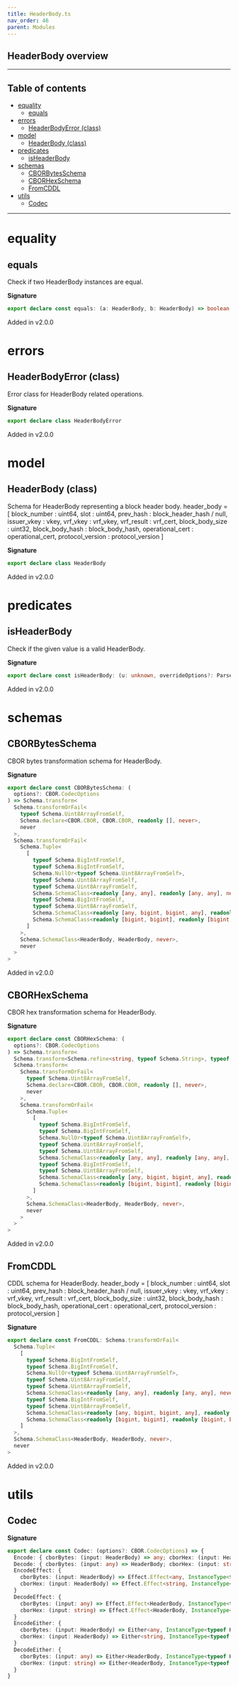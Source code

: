 ```yaml
---
title: HeaderBody.ts
nav_order: 46
parent: Modules
---
```


## HeaderBody overview

---

<h2 className="text-delta">Table of contents</h2>

- [equality](#equality)
  - [equals](#equals)
- [errors](#errors)
  - [HeaderBodyError (class)](#headerbodyerror-class)
- [model](#model)
  - [HeaderBody (class)](#headerbody-class)
- [predicates](#predicates)
  - [isHeaderBody](#isheaderbody)
- [schemas](#schemas)
  - [CBORBytesSchema](#cborbytesschema)
  - [CBORHexSchema](#cborhexschema)
  - [FromCDDL](#fromcddl)
- [utils](#utils)
  - [Codec](#codec)

---

# equality

## equals

Check if two HeaderBody instances are equal.

**Signature**

```ts
export declare const equals: (a: HeaderBody, b: HeaderBody) => boolean
```

Added in v2.0.0

# errors

## HeaderBodyError (class)

Error class for HeaderBody related operations.

**Signature**

```ts
export declare class HeaderBodyError
```

Added in v2.0.0

# model

## HeaderBody (class)

Schema for HeaderBody representing a block header body.
header_body = [
block_number : uint64,
slot : uint64,
prev_hash : block_header_hash / null,
issuer_vkey : vkey,
vrf_vkey : vrf_vkey,
vrf_result : vrf_cert,
block_body_size : uint32,
block_body_hash : block_body_hash,
operational_cert : operational_cert,
protocol_version : protocol_version
]

**Signature**

```ts
export declare class HeaderBody
```

Added in v2.0.0

# predicates

## isHeaderBody

Check if the given value is a valid HeaderBody.

**Signature**

```ts
export declare const isHeaderBody: (u: unknown, overrideOptions?: ParseOptions | number) => u is HeaderBody
```

Added in v2.0.0

# schemas

## CBORBytesSchema

CBOR bytes transformation schema for HeaderBody.

**Signature**

```ts
export declare const CBORBytesSchema: (
  options?: CBOR.CodecOptions
) => Schema.transform<
  Schema.transformOrFail<
    typeof Schema.Uint8ArrayFromSelf,
    Schema.declare<CBOR.CBOR, CBOR.CBOR, readonly [], never>,
    never
  >,
  Schema.transformOrFail<
    Schema.Tuple<
      [
        typeof Schema.BigIntFromSelf,
        typeof Schema.BigIntFromSelf,
        Schema.NullOr<typeof Schema.Uint8ArrayFromSelf>,
        typeof Schema.Uint8ArrayFromSelf,
        typeof Schema.Uint8ArrayFromSelf,
        Schema.SchemaClass<readonly [any, any], readonly [any, any], never>,
        typeof Schema.BigIntFromSelf,
        typeof Schema.Uint8ArrayFromSelf,
        Schema.SchemaClass<readonly [any, bigint, bigint, any], readonly [any, bigint, bigint, any], never>,
        Schema.SchemaClass<readonly [bigint, bigint], readonly [bigint, bigint], never>
      ]
    >,
    Schema.SchemaClass<HeaderBody, HeaderBody, never>,
    never
  >
>
```

Added in v2.0.0

## CBORHexSchema

CBOR hex transformation schema for HeaderBody.

**Signature**

```ts
export declare const CBORHexSchema: (
  options?: CBOR.CodecOptions
) => Schema.transform<
  Schema.transform<Schema.refine<string, typeof Schema.String>, typeof Schema.Uint8ArrayFromSelf>,
  Schema.transform<
    Schema.transformOrFail<
      typeof Schema.Uint8ArrayFromSelf,
      Schema.declare<CBOR.CBOR, CBOR.CBOR, readonly [], never>,
      never
    >,
    Schema.transformOrFail<
      Schema.Tuple<
        [
          typeof Schema.BigIntFromSelf,
          typeof Schema.BigIntFromSelf,
          Schema.NullOr<typeof Schema.Uint8ArrayFromSelf>,
          typeof Schema.Uint8ArrayFromSelf,
          typeof Schema.Uint8ArrayFromSelf,
          Schema.SchemaClass<readonly [any, any], readonly [any, any], never>,
          typeof Schema.BigIntFromSelf,
          typeof Schema.Uint8ArrayFromSelf,
          Schema.SchemaClass<readonly [any, bigint, bigint, any], readonly [any, bigint, bigint, any], never>,
          Schema.SchemaClass<readonly [bigint, bigint], readonly [bigint, bigint], never>
        ]
      >,
      Schema.SchemaClass<HeaderBody, HeaderBody, never>,
      never
    >
  >
>
```

Added in v2.0.0

## FromCDDL

CDDL schema for HeaderBody.
header_body = [
block_number : uint64,
slot : uint64,
prev_hash : block_header_hash / null,
issuer_vkey : vkey,
vrf_vkey : vrf_vkey,
vrf_result : vrf_cert,
block_body_size : uint32,
block_body_hash : block_body_hash,
operational_cert : operational_cert,
protocol_version : protocol_version
]

**Signature**

```ts
export declare const FromCDDL: Schema.transformOrFail<
  Schema.Tuple<
    [
      typeof Schema.BigIntFromSelf,
      typeof Schema.BigIntFromSelf,
      Schema.NullOr<typeof Schema.Uint8ArrayFromSelf>,
      typeof Schema.Uint8ArrayFromSelf,
      typeof Schema.Uint8ArrayFromSelf,
      Schema.SchemaClass<readonly [any, any], readonly [any, any], never>,
      typeof Schema.BigIntFromSelf,
      typeof Schema.Uint8ArrayFromSelf,
      Schema.SchemaClass<readonly [any, bigint, bigint, any], readonly [any, bigint, bigint, any], never>,
      Schema.SchemaClass<readonly [bigint, bigint], readonly [bigint, bigint], never>
    ]
  >,
  Schema.SchemaClass<HeaderBody, HeaderBody, never>,
  never
>
```

Added in v2.0.0

# utils

## Codec

**Signature**

```ts
export declare const Codec: (options?: CBOR.CodecOptions) => {
  Encode: { cborBytes: (input: HeaderBody) => any; cborHex: (input: HeaderBody) => string }
  Decode: { cborBytes: (input: any) => HeaderBody; cborHex: (input: string) => HeaderBody }
  EncodeEffect: {
    cborBytes: (input: HeaderBody) => Effect.Effect<any, InstanceType<typeof HeaderBodyError>>
    cborHex: (input: HeaderBody) => Effect.Effect<string, InstanceType<typeof HeaderBodyError>>
  }
  DecodeEffect: {
    cborBytes: (input: any) => Effect.Effect<HeaderBody, InstanceType<typeof HeaderBodyError>>
    cborHex: (input: string) => Effect.Effect<HeaderBody, InstanceType<typeof HeaderBodyError>>
  }
  EncodeEither: {
    cborBytes: (input: HeaderBody) => Either<any, InstanceType<typeof HeaderBodyError>>
    cborHex: (input: HeaderBody) => Either<string, InstanceType<typeof HeaderBodyError>>
  }
  DecodeEither: {
    cborBytes: (input: any) => Either<HeaderBody, InstanceType<typeof HeaderBodyError>>
    cborHex: (input: string) => Either<HeaderBody, InstanceType<typeof HeaderBodyError>>
  }
}
```
